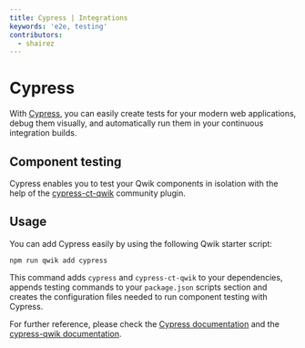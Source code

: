 ```yaml
---
title: Cypress | Integrations
keywords: 'e2e, testing'
contributors:
  - shairez
---
```


# Cypress 

With [Cypress](https://www.cypress.io), you can easily create tests for your modern web applications, debug them visually, and automatically run them in your continuous integration builds.


## Component testing

Cypress enables you to test your Qwik components 
in isolation with the help of the [cypress-ct-qwik](https://github.com/qwikifiers/cypress-qwik) community plugin.




## Usage

You can add Cypress easily by using the following Qwik starter script:

```shell
npm run qwik add cypress
```

This command adds `cypress` and `cypress-ct-qwik` to your dependencies, appends testing commands to your `package.json` 
scripts section and creates the configuration files needed to run component testing with Cypress.


For further reference, please check the [Cypress documentation](https://docs.cypress.io/guides/overview/why-cypress) and the [cypress-qwik documentation](https://github.com/qwikifiers/cypress-qwik).
